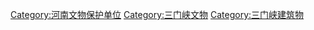 [[Category:河南文物保护单位|Category:河南文物保护单位]]
[[Category:三门峡文物|Category:三门峡文物]]
[[Category:三门峡建筑物|Category:三门峡建筑物]]